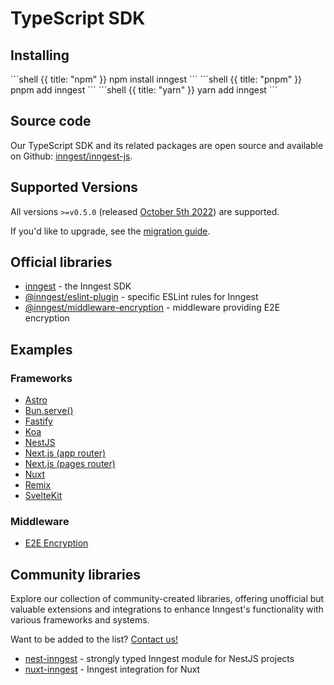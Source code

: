 

# TypeScript SDK

## Installing

<CodeGroup>
```shell {{ title: "npm" }}
npm install inngest
```
```shell {{ title: "pnpm" }}
pnpm add inngest
```
```shell {{ title: "yarn" }}
yarn add inngest
```
</CodeGroup>

## Source code

Our TypeScript SDK and its related packages are open source and available on Github: [<GithubIcon className="ml-2 inline-flex"/> inngest/inngest-js](https://github.com/inngest/inngest-js).

## Supported Versions

All versions `>=v0.5.0` (released [October 5th 2022](https://github.com/inngest/inngest-js/releases/tag/v0.5.0)) are supported.

If you'd like to upgrade, see the [migration guide](/docs/sdk/migration).

## Official libraries

- [inngest](https://www.npmjs.com/package/inngest) - the Inngest SDK
- [@inngest/eslint-plugin](https://www.npmjs.com/package/@inngest/eslint-plugin) - specific ESLint rules for Inngest
- [@inngest/middleware-encryption](https://www.npmjs.com/package/@inngest/middleware-encryption) - middleware providing E2E encryption

## Examples

### Frameworks

- [Astro](https://github.com/inngest/inngest-js/tree/main/examples/framework-astro)
- [Bun.serve()](https://github.com/inngest/inngest-js/tree/main/examples/bun)
- [Fastify](https://github.com/inngest/inngest-js/tree/main/examples/framework-fastify)
- [Koa](https://github.com/inngest/inngest-js/tree/main/examples/framework-koa)
- [NestJS](https://github.com/inngest/inngest-js/tree/main/examples/framework-nestjs)
- [Next.js (app router)](https://github.com/inngest/inngest-js/tree/main/examples/framework-nextjs-app-router)
- [Next.js (pages router)](https://github.com/inngest/inngest-js/tree/main/examples/framework-nextjs-pages-router)
- [Nuxt](https://github.com/inngest/inngest-js/tree/main/examples/framework-nuxt)
- [Remix](https://github.com/inngest/inngest-js/tree/main/examples/framework-remix)
- [SvelteKit](https://github.com/inngest/inngest-js/tree/main/examples/framework-sveltekit)

### Middleware

- [E2E Encryption](https://github.com/inngest/inngest-js/tree/main/examples/middleware-e2e-encryption)

## Community libraries

Explore our collection of community-created libraries, offering unofficial but valuable extensions and integrations to enhance Inngest's functionality with various frameworks and systems.

Want to be added to the list? [Contact us!](https://app.inngest.com/support)

- [nest-inngest](https://github.com/thawankeane/nest-inngest) - strongly typed Inngest module for NestJS projects
- [nuxt-inngest](https://www.npmjs.com/package/nuxt-inngest) - Inngest integration for Nuxt

